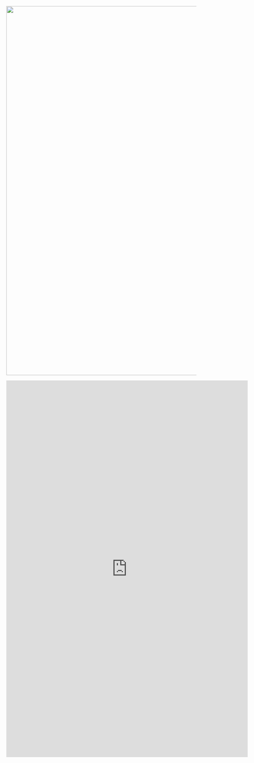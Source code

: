 <img src="img/PLAY-sites.png" width=980><br>

<iframe src="https://docs.google.com/forms/d/e/1FAIpQLSf1kRl28nOD5qpEbhnRfWKazQ1clzDZmXot6cbFS8SPfvmhHg/viewform?embedded=true" width="640" height="1000" frameborder="0" marginheight="0" marginwidth="0">Loading…</iframe>
